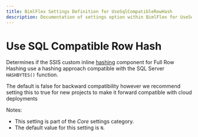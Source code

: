 ---
title: BimlFlex Settings Definition for UseSqlCompatibleRowHash
description: Documentation of settings option within BimlFlex for UseSqlCompatibleRowHash
---
<head>
  <meta name="varigenceProduct" content="BimlFlex"></meta>
  <meta name="varigenceArticleType" content="Reference"></meta>
</head>


# Use SQL Compatible Row Hash

Determines if the SSIS custom inline [hashing](../../concepts/hashing) component for Full Row Hashing use a hashing approach compatible with the SQL Server `HASHBYTES()` function.

The default is false for backward compatibility however we recommend setting this to true for new projects to make it forward compatible with cloud deployments

Notes:

* This setting is part of the *Core* settings category.
* The default value for this setting is `N`.
